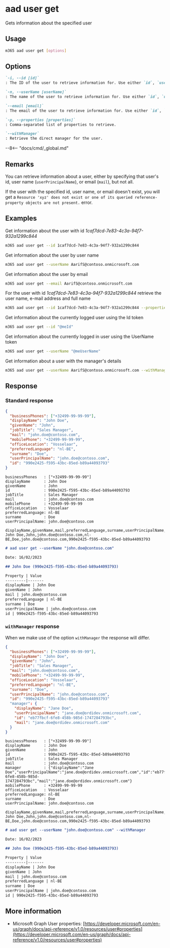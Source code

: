 
# aad user get

Gets information about the specified user

## Usage

```sh
m365 aad user get [options]
```

## Options

```md definition-list
`-i, --id [id]`
: The ID of the user to retrieve information for. Use either `id`, `userName` or `email`, but not all.

`-n, --userName [userName]`
: The name of the user to retrieve information for. Use either `id`, `userName` or `email`, but not all.

`--email [email]`
: The email of the user to retrieve information for. Use either `id`, `userName` or `email`, but not all.

`-p, --properties [properties]`
: Comma-separated list of properties to retrieve.

`--withManager`
: Retrieve the direct manager for the user.
```

<Global />

--8<-- "docs/cmd/_global.md"

## Remarks

You can retrieve information about a user, either by specifying that user's id, user name (`userPrincipalName`), or email (`mail`), but not all.

If the user with the specified id, user name, or email doesn't exist, you will get a `Resource 'xyz' does not exist or one of its queried reference-property objects are not present.` error.

## Examples

Get information about the user with id _1caf7dcd-7e83-4c3a-94f7-932a1299c844_

```sh
m365 aad user get --id 1caf7dcd-7e83-4c3a-94f7-932a1299c844
```

Get information about the user by user name

```sh
m365 aad user get --userName AarifS@contoso.onmicrosoft.com
```

Get information about the user by email

```sh
m365 aad user get --email AarifS@contoso.onmicrosoft.com
```

For the user with id _1caf7dcd-7e83-4c3a-94f7-932a1299c844_ retrieve the user name, e-mail address and full name

```sh
m365 aad user get --id 1caf7dcd-7e83-4c3a-94f7-932a1299c844 --properties "userPrincipalName,mail,displayName"
```

Get information about the currently logged user using the Id token

```sh
m365 aad user get --id "@meId"
```

Get information about the currently logged in user using the UserName token

```sh
m365 aad user get --userName "@meUserName"
```

Get information about a user with the manager's details

```sh
m365 aad user get --userName AarifS@contoso.onmicrosoft.com --withManager
```

## Response

### Standard response

<Tabs>
  <TabItem value="JSON">

  ```json
  {
    "businessPhones": ["+32499-99-99-99"],
    "displayName": "John Doe",
    "givenName": "John",
    "jobTitle": "Sales Manager",
    "mail": "john.doe@contoso.com",
    "mobilePhone": "+32499-99-99-99",
    "officeLocation": "Vosselaar",
    "preferredLanguage": "nl-BE",
    "surname": "Doe",
    "userPrincipalName": "john.doe@contoso.com",
    "id": "990e2425-f595-43bc-85ed-b89a44093793"
  }
  ```

  </TabItem>
  <TabItem value="Text">

  ```text
  businessPhones   : ["+32499-99-99-99"]
  displayName      : John Doe
  givenName        : John
  id               : 990e2425-f595-43bc-85ed-b89a44093793
  jobTitle         : Sales Manager
  mail             : john.doe@contoso.com
  mobilePhone      : +32499-99-99-99
  officeLocation   : Vosselaar
  preferredLanguage: nl-BE
  surname          : Doe
  userPrincipalName: john.doe@contoso.com
  ```

  </TabItem>
  <TabItem value="CSV">

  ```csv
  displayName,givenName,mail,preferredLanguage,surname,userPrincipalName,id
  John Doe,John,john.doe@contoso.com,nl-BE,Doe,john.doe@contoso.com,990e2425-f595-43bc-85ed-b89a44093793
  ```

  </TabItem>
  <TabItem value="Markdown">

  ```md
  # aad user get --userName "john.doe@contoso.com"

  Date: 16/02/2023

  ## John Doe (990e2425-f595-43bc-85ed-b89a44093793)

  Property | Value
  ---------|-------
  displayName | John Doe
  givenName | John
  mail | john.doe@contoso.com
  preferredLanguage | nl-BE
  surname | Doe
  userPrincipalName | john.doe@contoso.com
  id | 990e2425-f595-43bc-85ed-b89a44093793
  ```

  </TabItem>
</Tabs>

### `withManager` response

When we make use of the option `withManager` the response will differ. 

<Tabs>
  <TabItem value="JSON">

  ```json
  {
    "businessPhones": ["+32499-99-99-99"],
    "displayName": "John Doe",
    "givenName": "John",
    "jobTitle": "Sales Manager",
    "mail": "john.doe@contoso.com",
    "mobilePhone": "+32499-99-99-99",
    "officeLocation": "Vosselaar",
    "preferredLanguage": "nl-BE",
    "surname": "Doe",
    "userPrincipalName": "john.doe@contoso.com",
    "id": "990e2425-f595-43bc-85ed-b89a44093793"
    "manager": {
      "displayName": "Jane Doe",
      "userPrincipalName": "jane.doe@ordidev.onmicrosoft.com",
      "id": "eb77fbcf-6fe8-458b-985d-1747284793bc",
      "mail": "jane.doe@ordidev.onmicrosoft.com"
    }
  }
  ```

  </TabItem>
  <TabItem value="Text">

  ```text
  businessPhones   : ["+32499-99-99-99"]
  displayName      : John Doe
  givenName        : John
  id               : 990e2425-f595-43bc-85ed-b89a44093793
  jobTitle         : Sales Manager
  mail             : john.doe@contoso.com
  manager          : {"displayName":"Jane Doe","userPrincipalName":"jane.doe@ordidev.onmicrosoft.com","id":"eb77fbcf-6fe8-458b-985d-1747284793bc","mail":"jane.doe@ordidev.onmicrosoft.com"}
  mobilePhone      : +32499-99-99-99
  officeLocation   : Vosselaar
  preferredLanguage: nl-BE
  surname          : Doe
  userPrincipalName: john.doe@contoso.com
  ```

  </TabItem>
  <TabItem value="CSV">

  ```csv
  displayName,givenName,mail,preferredLanguage,surname,userPrincipalName,id
  John Doe,John,john.doe@contoso.com,nl-BE,Doe,john.doe@contoso.com,990e2425-f595-43bc-85ed-b89a44093793
  ```

  </TabItem>
  <TabItem value="Markdown">

  ```md
  # aad user get --userName "john.doe@contoso.com" --withManager

  Date: 16/02/2023

  ## John Doe (990e2425-f595-43bc-85ed-b89a44093793)

  Property | Value
  ---------|-------
  displayName | John Doe
  givenName | John
  mail | john.doe@contoso.com
  preferredLanguage | nl-BE
  surname | Doe
  userPrincipalName | john.doe@contoso.com
  id | 990e2425-f595-43bc-85ed-b89a44093793
  ```

  </TabItem>
</Tabs>

## More information

- Microsoft Graph User properties: [https://developer.microsoft.com/en-us/graph/docs/api-reference/v1.0/resources/user#properties](https://developer.microsoft.com/en-us/graph/docs/api-reference/v1.0/resources/user#properties)
